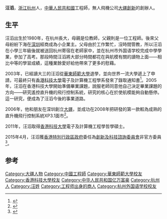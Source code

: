 {{Infobox person
| name = 汪滔
| english_name = Frank Wang
| birth_date = {{birth year and age|1980}}
| birth_place = [[浙江省|浙江省]][[杭州市|杭州市]]
| nationality = {{PRC}}
| alma_mater = [[香港科技大學|香港科技大學]]
| known_for = [[大疆創新|大疆創新]]創辦人
| net worth = 48億美元(至2020年11月)<ref name=Forbes>{{cite web|url=http://www.forbes.com/profile/frank-wang/|title=Forbes profile:Frank Wang汪滔|accessdate=3 NOV 2020|archive-date=2020-11-20|archive-url=https://web.archive.org/web/20201120152720/https://www.forbes.com/profile/frank-wang/|dead-url=no}}</ref>
}}

'''汪滔'''{{BD|1980年|||}}，[[浙江|浙江]][[杭州|杭州]]人，[[中華人民共和國|中華人民共和國]]工程師，無人飛機公司[[大疆|大疆創新]]的創辦人。

==生平==
汪滔出生於1980年，在杭州長大，母親是位教師，父親則是一位工程師。後來父母紛紛下海在[[深圳|深圳]]經商成為小企業主。父母由於工作繁忙，沒時間管教，所以汪滔在小學三年級後就被送回杭州寄宿在老師家中，並在杭州市外国语学校完成中學學業，參加了高考。那段時間汪滔將大部分時間都花在與航模有關的讀物上面——相比中等的學習成績，這種業餘愛好給他帶來了更多的慰藉。

2003年，已經讀大三的汪滔從[[華東師範大學|華東師範大學]]退學，並向世界一流大學遞上了申請，可最終只有[[香港科技大學|香港科技大學]]電子及計算機工程學系發來了錄取通知書<ref name=":0">{{Cite news|url=http://www.312037.com/caijing/201509/78799_2.html|title=大疆汪滔：9年身价从100元到287亿，发生了什么？|author=懒财主理财|date=2015-09-01|work=|accessdate=2021-07-27|dead-url=no|language=zh|archivedate=2021-07-27|archiveurl=https://web.archive.org/web/20210727051337/http://www.312037.com/caijing/201509/78799_2.html|publisher=南国城市网}}</ref>。2005年，汪滔在香港科技大學開始準備畢業課題，說服老師同意他自己決定畢業課題的方向——研究遙控直升機的飛行控制系統，研究的核心在於使航模能夠自動懸停。這一研究，便成為了汪滔今後的事業道路。

2006年，他和朋友在深圳創立[[大疆創新|大疆]]，並成功在2008年把研發的第一款較為成熟的直升機飛行控制系統XP3.1面市<ref name=":0">{{Cite news|url = http://www.cs.com.cn/ssgs/cyct/201509/t20150901_4790131.html|title = 大疆汪滔：9年身价从100元到287亿，发生了什么？|author= 懒财主理财|date = 2015-09-01|work = |accessdate = }}</ref>。

2011年，汪滔取得[[香港科技大學|香港科技大學]]電子及計算機工程學哲學碩士。

2015年4月，汪滔獲[[香港特別行政區政府|香港特別行政區政府]]委任為[[創新及科技諮詢委員會|創新及科技諮詢委員會]]非官方委員<ref>{{Cite web |url=http://www.info.gov.hk/gia/general/201504/01/P201504010482.htm |title=行政長官委任創新及科技諮詢委員會成員 |access-date=2016-07-01 |archive-date=2019-10-29 |archive-url=https://web.archive.org/web/20191029202106/https://www.info.gov.hk/gia/general/201504/01/P201504010482.htm |dead-url=no }}</ref>。

== 参考 ==
{{reflist}}

{{DEFAULTSORT:W}}
[[Category:大疆人物|Category:大疆人物]]
[[Category:中國工程師|Category:中國工程師]]
[[Category:華東師範大學校友|Category:華東師範大學校友]]
[[Category:香港科技大學校友|Category:香港科技大學校友]]
[[Category:中华人民共和国亿万富豪|Category:中华人民共和国亿万富豪]]
[[Category:杭州人|Category:杭州人]]
[[Category:汪姓|Category:汪姓]]
[[Category:工程师出身的商人|Category:工程师出身的商人]]
[[Category:杭州外国语学校校友|Category:杭州外国语学校校友]]